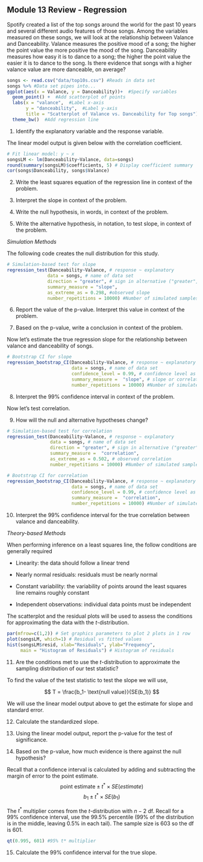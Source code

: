 ## Module 13 Review - Regression


Spotify created a list of the top songs around the world for the past 10 years and several different audio features of those songs.  Among the variables measured on these songs, we will look at the relationship between Valance and Danceability.  Valance measures the positive mood of a song; the higher the point value the more positive the mood of the song.  Danceability measures how easy it is to dance to a song; the higher the point value the easier it is to dance to the song.  Is there evidence that songs with a higher valance value are more danceable, on average?

```r
songs <- read.csv("data/top10s.csv") #Reads in data set
songs %>% #Data set pipes into...
ggplot(aes(x = Valance, y = Danceability))+  #Specify variables
  geom_point() +  #Add scatterplot of points
  labs(x = "valance",  #Label x-axis
       y = "danceability",  #Label y-axis
       title = "Scatterplot of Valance vs. Danceability for Top songs") + #Be sure to title your plot
  theme_bw()  #Add regression line
```

1.  Identify the explanatory variable and the response variable.

\newpage
The linear model output is given below with the correlation coefficient.
```r
# Fit linear model: y ~ x
songsLM <- lm(Danceability~Valance, data=songs)
round(summary(songsLM)$coefficients, 5) # Display coefficient summary
cor(songs$Danceability, songs$Valance)
```

2.  Write the least squares equation of the regression line in context of the problem. 

\vspace{0.5in}


3. Interpret the slope in context of the problem.

\vspace{0.5in}

4. Write the null hypothesis, in words, in context of the problem.

\vspace{1in}

5. Write the alternative hypothesis, in notation, to test slope, in context of the problem.

\vspace{0.5in}

*Simulation Methods*

The following code creates the null distribution for this study.
```r
# Simulation-based test for slope
regression_test(Danceability~Valance, # response ~ explanatory
               data = songs, # name of data set
               direction = "greater", # sign in alternative ("greater", "less", "two-sided")
               summary_measure = "slope", 
               as_extreme_as = 0.298, #observed slope
               number_repetitions = 10000) #Number of simulated samples for null distribution
```

6. Report the value of the p-value.  Interpret this value in context of the problem.

\vspace{1in}

7.  Based on the p-value, write a conclusion in context of the problem.

\vspace{1in}

Now let's estimate the true regression slope for the relationship between valance and danceability of songs.

```r
# Bootstrap CI for slope
regression_bootstrap_CI(Danceability~Valance, # response ~ explanatory
                        data = songs, # name of data set
                        confidence_level = 0.99, # confidence level as decimal
                        summary_measure =  "slope", # slope or correlation
                        number_repetitions = 10000) #Number of simulated samples for null distribution
```

8.  Interpret the 99% confidence interval in context of the problem.

\vspace{1in}

Now let's test correlation.

9.  How will the null and alternative hypotheses change?

\vspace{0.5in}
```r
# Simulation-based test for correlation
regression_test(Danceability~Valance, # response ~ explanatory
                data = songs, # name of data set
                direction = "greater", # sign in alternative ("greater", "less", "two-sided")
                summary_measure =  "correlation", 
                as_extreme_as = 0.502, # observed correlation
                number_repetitions = 10000) #Number of simulated samples for null distribution
```
       

```r
# Bootstrap CI for correlation
regression_bootstrap_CI(Danceability~Valance, # response ~ explanatory
                        data = songs, # name of data set
                        confidence_level = 0.99, # confidence level as decimal
                        summary_measure =  "correlation", 
                        number_repetitions = 10000) #Number of simulated samples for null distribution
```

10.  Interpret the 99% confidence interval for the true correlation between valance and danceability.

\newpage


*Theory-based Methods*

When performing inference on a least squares line, the follow conditions are generally required

* Linearity: the data should follow a linear trend

* Nearly normal residuals: residuals must be nearly normal

* Constant variability: the variability of points around the least squares line remains roughly constant

* Independent observations: individual data points must be independent 

The scatterplot and the residual plots will be used to assess the conditions for approximating the data with the $t$-distribution.     
```r
par(mfrow=c(1,2)) # Set graphics parameters to plot 2 plots in 1 row
plot(songsLM, which=1) # Residual vs fitted values
hist(songsLM$resid, xlab="Residuals", ylab="Frequency",
     main = "Histogram of Residuals") # Histogram of residuals
```
11. Are the conditions met to use the $t$-distribution to approximate the sampling distribution of our test statistic?

\newpage

To find the value of the test statistic to test the slope we will use, 

$$
T = \frac{b_1- \text{null value}}{SE(b_1)}
$$
 
We will use the linear model output above to get the estimate for slope and standard error.

12.  Calculate the standardized slope.

\vspace{1in}

13.  Using the linear model output, report the p-value for the test of significance.

\vspace{0.5in}
14. Based on the p-value, how much evidence is there against the null hypothesis?

\vspace{0.5in}

Recall that a confidence interval is calculated by adding and subtracting the margin of error to the point estimate.  
$$\mbox{point estimate}\pm t^* \times SE(estimate)$$
$$b_1 \pm t^* \times SE(b_1)$$
 
The $t^*$ multiplier comes from the $t$-distribution with $n-2$ df.  Recall for a 99\% confidence interval, use the 99.5\% percentile (99\% of the distribution is in the middle, leaving 0.5\% in each tail).  The sample size is 603 so the df is 601.

```r
qt(0.995, 601) #95% t* multiplier 
```

15. Calculate the 99% confidence interval for the true slope.
\vspace{1in}
